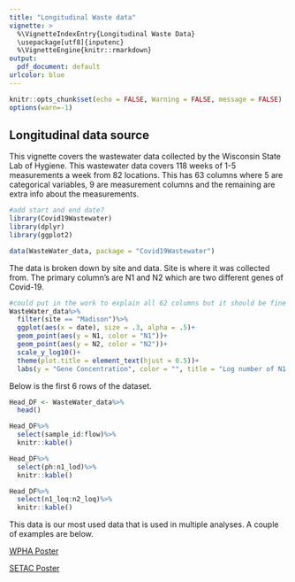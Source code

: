 ```yaml
---
title: "Longitudinal Waste data"
vignette: >
  %\VignetteIndexEntry{Longitudinal Waste Data}
  \usepackage[utf8]{inputenc}
  %\VignetteEngine{knitr::rmarkdown}
output:
  pdf_document: default
urlcolor: blue
---
```


```r
knitr::opts_chunk$set(echo = FALSE, Warning = FALSE, message = FALSE)
options(warn=-1)
```

## Longitudinal data source

This vignette covers the wastewater data collected by the Wisconsin State Lab of Hygiene. This wastewater data covers 118 weeks of 1-5 measurements a week from 82 locations. This has 63 columns where 5 are categorical variables, 9 are measurement columns and the remaining are extra info about the measurements.


```r
#add start and end date?
library(Covid19Wastewater)
library(dplyr)
library(ggplot2)

data(WasteWater_data, package = "Covid19Wastewater")
```


The data is broken down by site and data. Site is where it was collected from. The primary column's are N1 and N2 which are two different genes of Covid-19. 

```r
#could put in the work to explain all 62 columns but it should be fine for now
WasteWater_data%>%
  filter(site == "Madison")%>%
  ggplot(aes(x = date), size = .3, alpha = .5)+
  geom_point(aes(y = N1, color = "N1"))+
  geom_point(aes(y = N2, color = "N2"))+
  scale_y_log10()+
  theme(plot.title = element_text(hjust = 0.5))+
  labs(y = "Gene Concentration", color = "", title = "Log number of N1 and N2", x = "Date")
```

Below is the first 6 rows of the dataset.

```r
Head_DF <- WasteWater_data%>%
  head()

Head_DF%>%
  select(sample_id:flow)%>%
  knitr::kable()

Head_DF%>%
  select(ph:n1_lod)%>%
  knitr::kable()

Head_DF%>%
  select(n1_loq:n2_loq)%>%
  knitr::kable()

```

This data is our most used data that is used in multiple analyses. A couple of examples are below.

[WPHA Poster](https://github.com/UW-Madison-DSI/Covid19-Wastewater-Analysis/blob/main/conclusions/WPHA-Poster/WPHA-Poster.pdf)

[SETAC Poster](https://github.com/UW-Madison-DSI/Covid19-Wastewater-Analysis/blob/main/conclusions/SETAC-Poster/SETAC-Poster.pdf)